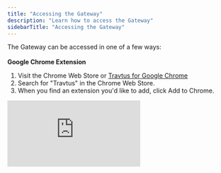 ```yaml
---
title: "Accessing the Gateway"
description: "Learn how to access the Gateway"
sidebarTitle: "Accessing the Gateway"
---
```


The Gateway can be accessed in one of a few ways:\
​\
​**Google Chrome Extension**

1. Visit the Chrome Web Store or [<u>Travtus for Google Chrome</u>](https://chromewebstore.google.com/detail/travtus-gateway/clncechdmbedjkkfmpmjlbbfkgkhmemk)
2. Search for "Travtus" in the Chrome Web Store.
3. When you find an extension you'd like to add, click Add to Chrome.

<iframe src="https://www.loom.com/embed/a006aef0b22b46efa1c507d04808bc9b" title="Loom video player" frameborder="0" className="w-full aspect-video rounded-xl" allow="accelerometer; autoplay; clipboard-write; encrypted-media; gyroscope; picture-in-picture; web-share" allowfullscreen />

\
**Outlook Extension**

1. Visit [<u>Travtus in Microsoft AppSource</u>](https://appsource.microsoft.com/en-us/product/office/WA200006294?tab=Overview)
2. Select 'Get it now'.
3. Follow the instructions to download and install the app.

**Microsoft Edge**

1. In Microsoft Edge, go to the [<u>Chrome Web Store</u>](https://chromewebstore.google.com/category/extensions).
2. Select **Allow extensions from other stores** in the banner at the top of the page, then select Allow to confirm.
3. Select the extension you want to add and select **Add to Chrome**.
4. At the prompt showing permissions required by the extension, carefully review the permissions, and then select **Add extension** if you wish to proceed.
5. You'll see a final prompt confirming the extension has been added.

\
**Mobile Apps:**\
\
[**<u>Apple Store</u>**](https://apps.apple.com/gb/app/travtus-gateway/id6476981381)\
[**<u>Play Store</u>**](https://play.google.com/store/apps/details?id=com.travtus.gateway&pcampaignid=web_share)